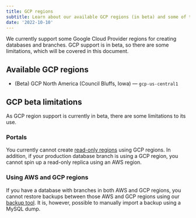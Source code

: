 ```yaml
---
title: GCP regions
subtitle: Learn about our available GCP regions (in beta) and some of the limitations that come with using them.
date: '2022-10-10'
---
```


We currently support some Google Cloud Provider regions for creating databases and branches. GCP support is in beta, so there are some limitations, which will be covered in this document.

## Available GCP regions

- (Beta) GCP North America (Council Bluffs, Iowa) &mdash; `gcp-us-central1`

## GCP beta limitations

As GCP region support is currently in beta, there are some limitations to its use.

### Portals

You currently cannot create [read-only regions](/docs/concepts/read-only-regions) using GCP regions. In addition, if your production database branch is using a GCP region, you cannot spin up a read-only replica using an AWS region.

### Using AWS and GCP regions

If you have a database with branches in both AWS and GCP regions, you cannot restore backups between those AWS and GCP regions using our [backup tool](/docs/concepts/back-up-and-restore). It is, however, possible to manually import a backup using a MySQL dump.

<GetHelp />
